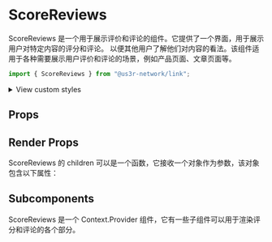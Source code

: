 

<Meta of={ScoreReviewsStories} />

# ScoreReviews

ScoreReviews 是一个用于展示评价和评论的组件。它提供了一个界面，用于展示用户对特定内容的评分和评论。
以便其他用户了解他们对内容的看法。该组件适用于各种需要展示用户评价和评论的场景，例如产品页面、文章页面等。

```jsx
import { ScoreReviews } from "@us3r-network/link";
```

<Canvas />

<p>
  <details>
    <summary>View custom styles</summary>
    <Source code={StyleCode} />
  </details>
</p>

## Props

<Controls />

## Render Props

ScoreReviews 的 children 可以是一个函数，它接收一个对象作为参数，该对象包含以下属性：

## Subcomponents

ScoreReviews 是一个 Context.Provider 组件，它有一些子组件可以用于渲染评分和评论的各个部分。
